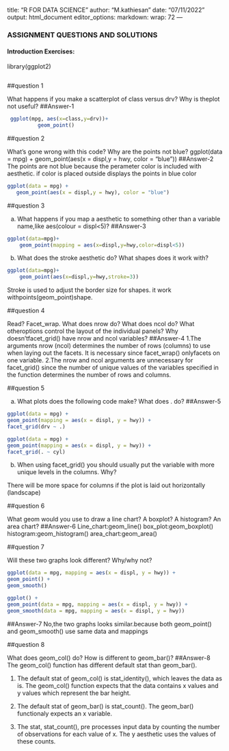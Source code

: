 title: "R FOR DATA SCIENCE"
author: "M.kathiesan"
date: "07/11/2022"
output: html_document
editor_options: 
  markdown: 
    wrap: 72
---

### ASSIGNMENT QUESTIONS AND SOLUTIONS

#### Introduction Exercises:

library(ggplot2)

```{r}
```

##question 1

What happens if you make a scatterplot of class versus drv? Why is theplot not useful?
##Answer-1
```{r}
 ggplot(mpg, aes(x=class,y=drv))+
          geom_point()
```

##question 2

What's gone wrong with this code? Why are the points not blue?
ggplot(data = mpg) + geom_point(aes(x = displ,y = hwy, color = "blue"))
##Answer-2
 The points are not blue because the perameter color is included with aesthetic. if color is placed outside displays the points in blue color

```{r}
ggplot(data = mpg) + 
   geom_point(aes(x = displ,y = hwy), color = "blue")
```

##question 3

a)  What happens if you map a aesthetic to something other than a variable name,like aes(colour = displ\<5)?
##Answer-3
```{r}
ggplot(data=mpg)+
    geom_point(mapping = aes(x=displ,y=hwy,color=displ<5))
```

b)  What does the stroke aesthetic do? What shapes does it work with?

```{r}
ggplot(data=mpg)+
    geom_point(aes(x=displ,y=hwy,stroke=3))
```
  Stroke is used to adjust the border size for shapes. it work withpoints(geom_point)shape.

##question 4

Read? Facet_wrap. What does nrow do? What does ncol do? What otheroptions control the layout of the individual panels? Why doesn'tfacet_grid() have nrow and ncol variables?
##Answer-4
  1.The arguments nrow (ncol) determines the number of rows (columns) to use when laying out the facets. It is necessary since facet_wrap() onlyfacets on one variable.
  2.The nrow and ncol arguments are unnecessary for facet_grid() since the number of unique values of the variables specified in the function determines the number of rows and columns.

##question 5

a)  What plots does the following code make? What does . do?
##Answer-5
```{r}
ggplot(data = mpg) +
geom_point(mapping = aes(x = displ, y = hwy)) +
facet_grid(drv ~ .)
```

```{r}
ggplot(data = mpg) +
geom_point(mapping = aes(x = displ, y = hwy)) +
facet_grid(. ~ cyl)
```

b)  When using facet_grid() you should usually put the variable with more unique levels in the columns. Why?

  There will be more space for columns if the plot is laid out
horizontally (landscape)

##question 6

What geom would you use to draw a line chart? A boxplot? A histogram? An
area chart?
##Answer-6
 Line_chart:geom_line() box_plot:geom_boxplot()
histogram:geom_histogram() area_chart:geom_area()

##question 7

Will these two graphs look different? Why/why not?

```{r}
ggplot(data = mpg, mapping = aes(x = displ, y = hwy)) +
geom_point() +
geom_smooth()
```
```{r}
ggplot() +
geom_point(data = mpg, mapping = aes(x = displ, y = hwy)) +
geom_smooth(data = mpg, mapping = aes(x = displ, y = hwy))
```
##Answer-7
 No,the two graphs looks similar.because both geom_point() and
geom_smooth() use same data and mappings

##question 8

What does geom_col() do? How is different to geom_bar()?
##Answer-8
 The geom_col() function has different default stat than geom_bar().

1. The default stat of geom_col() is stat_identity(), which leaves the data as is. The geom_col() function expects that the data contains x values and y values which represent the bar height.

2. The default stat of geom_bar() is stat_count(). The geom_bar() functionaly expects an x variable. 
 
3. The stat, stat_count(), pre processes input data by counting the number of observations for each value of x. The y
aesthetic uses the values of these counts.